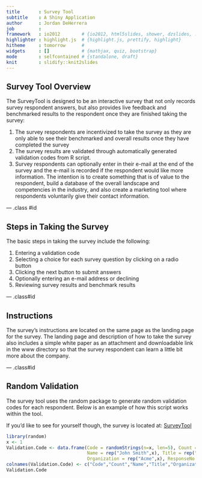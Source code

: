 ```yaml
---
title       : Survey Tool
subtitle    : A Shiny Application
author      : Jordan DeHerrera
job         : 
framework   : io2012        # {io2012, html5slides, shower, dzslides, ...}
highlighter : highlight.js  # {highlight.js, prettify, highlight}
hitheme     : tomorrow      # 
widgets     : []            # {mathjax, quiz, bootstrap}
mode        : selfcontained # {standalone, draft}
knit        : slidify::knit2slides
---
```


## Survey Tool Overview

The SurveyTool is designed to be an interactive survey that not only records survey respondent answers, but also provides live feedback and benchmarked results to the respondent once they are finished taking the survey:

1. The survey respondents are incentivized to take the survey as they are only able to see their benchmarked and overall results once they have completed the survey
2. The survey results are validated through automatically generated validation codes from R script.
3. Survey respondents can optionally enter in their e-mail at the end of the survey and the e-mail is recorded if the respondent would like more information.  The intention is to create something that is of value to the respondent, build a database of the overall landscape and competencies in the industry, and also create a marketing tool where respondents voluntarily give their contact information.

--- .class #id 

## Steps in Taking the Survey

The basic steps in taking the survey include the following:

1. Entering a validation code
2. Selecting a choice for each survey question by clicking on a radio button
3. Clicking the next button to submit answers
4. Optionally entering an e-mail address or declining
5. Reviewing survey results and benchmark results

--- .class#id

## Instructions

The survey's instructions are located on the same page as the landing page for the survey.  The landing page and description of how to take the survey also includes a simple white paper as an attachment and downloadable link in the www directory so that the survey respondent can learn a little bit more about the company.

--- .class#id

## Random Validation

The survey tool uses the random package to generate random validation codes for each respondent.  Below is an example of how this script works within the tool.

If you'd like to see for yourself though, the survey is located at:  [SurveyTool](http://www.verasite.net/coursera)

```r
library(random)
x <- 1
Validation.Code <- data.frame(Code = randomStrings(n=x, len=5), Count = rep(0,x), 
                              Name = rep("John Smith",x), Title = rep("Analyst",x), 
                              Organization = rep("Acme",x), ResponseNo = rep(0,x))
colnames(Validation.Code) <- c("Code","Count","Name","Title","Organization", "ResponseNo")
Validation.Code
```
